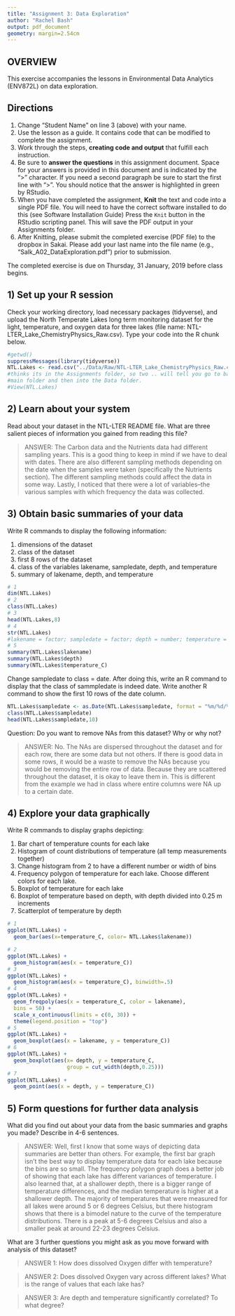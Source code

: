 ```yaml
---
title: "Assignment 3: Data Exploration"
author: "Rachel Bash"
output: pdf_document
geometry: margin=2.54cm
---
```


## OVERVIEW

This exercise accompanies the lessons in Environmental Data Analytics (ENV872L) on data exploration. 

## Directions
1. Change "Student Name" on line 3 (above) with your name.
2. Use the lesson as a guide. It contains code that can be modified to complete the assignment.
3. Work through the steps, **creating code and output** that fulfill each instruction.
4. Be sure to **answer the questions** in this assignment document.
Space for your answers is provided in this document and is indicated by the ">" character.
If you need a second paragraph be sure to start the first line with ">".
You should notice that the answer is highlighted in green by RStudio. 
6. When you have completed the assignment, **Knit** the text and code into a single PDF file.
You will need to have the correct software installed to do this (see Software Installation Guide)
Press the `Knit` button in the RStudio scripting panel.
This will save the PDF output in your Assignments folder.
8. After Knitting, please submit the completed exercise (PDF file) to the dropbox in Sakai. Please add your last name into the file name (e.g., "Salk_A02_DataExploration.pdf") prior to submission.

The completed exercise is due on Thursday, 31 January, 2019 before class begins.

## 1) Set up your R session

Check your working directory, load necessary packages (tidyverse), and upload the North Temperate Lakes long term monitoring dataset for the light, temperature, and oxygen data for three lakes (file name: NTL-LTER_Lake_ChemistryPhysics_Raw.csv). Type your code into the R chunk below.
```r
#getwd()
suppressMessages(library(tidyverse))
NTL.Lakes <- read.csv("../Data/Raw/NTL-LTER_Lake_ChemistryPhysics_Raw.csv")
#thinks its in the Assignments folder, so two .. will tell you go to back out to 
#main folder and then into the Data folder. 
#View(NTL.Lakes)
```

## 2) Learn about your system

Read about your dataset in the NTL-LTER README file. What are three salient pieces of information you gained from reading this file?

> ANSWER: The Carbon data and the Nutrients data had different sampling years. This is a good thing to keep in mind if we have to deal with dates. There are also different sampling methods depending on the date when the samples were taken (specifically the Nutrients section). The different sampling methods could affect the data in some way. Lastly, I noticed that there were a lot of variables--the various samples with which frequency the data was collected.

## 3) Obtain basic summaries of your data

Write R commands to display the following information: 

1. dimensions of the dataset
2. class of the dataset
3. first 8 rows of the dataset
4. class of the variables lakename, sampledate, depth, and temperature
5. summary of lakename, depth, and temperature

```r
# 1
dim(NTL.Lakes)
# 2
class(NTL.Lakes)
# 3
head(NTL.Lakes,8)
# 4
str(NTL.Lakes)
#lakename = factor; sampledate = factor; depth = number; temperature = number
# 5
summary(NTL.Lakes$lakename)
summary(NTL.Lakes$depth)
summary(NTL.Lakes$temperature_C)
```

Change sampledate to class = date. After doing this, write an R command to display that the class of sammpledate is indeed date. Write another R command to show the first 10 rows of the date column. 

```r
NTL.Lakes$sampledate <- as.Date(NTL.Lakes$sampledate, format = "%m/%d/%y")
class(NTL.Lakes$sampledate)
head(NTL.Lakes$sampledate,10)
```

Question: Do you want to remove NAs from this dataset? Why or why not?

> ANSWER: No. The NAs are dispersed throughout the dataset and for each row, there are some data but not others. If there is good data in some rows, it would be a waste to remove the NAs because you would be removing the entire row of data. Because they are scattered throughout the dataset, it is okay to leave them in. This is different from the example we had in class where entire columns were NA up to a certain date.


## 4) Explore your data graphically

Write R commands to display graphs depicting: 

1. Bar chart of temperature counts for each lake
2. Histogram of count distributions of temperature (all temp measurements together)
3. Change histogram from 2 to have a different number or width of bins
4. Frequency polygon of temperature for each lake. Choose different colors for each lake.
5. Boxplot of temperature for each lake
6. Boxplot of temperature based on depth, with depth divided into 0.25 m increments
7. Scatterplot of temperature by depth

```r
# 1
ggplot(NTL.Lakes) + 
  geom_bar(aes(x=temperature_C, color= NTL.Lakes$lakename))

# 2
ggplot(NTL.Lakes) +
  geom_histogram(aes(x = temperature_C))
# 3
ggplot(NTL.Lakes) +
  geom_histogram(aes(x = temperature_C), binwidth=.5)
# 4
ggplot(NTL.Lakes) +
  geom_freqpoly(aes(x = temperature_C, color = lakename), 
  bins = 50) +
  scale_x_continuous(limits = c(0, 30)) +
  theme(legend.position = "top")
# 5
ggplot(NTL.Lakes) +
  geom_boxplot(aes(x = lakename, y = temperature_C))
# 6
ggplot(NTL.Lakes) +
  geom_boxplot(aes(x= depth, y = temperature_C, 
                   group = cut_width(depth,0.25)))
# 7 
ggplot(NTL.Lakes) +
  geom_point(aes(x = depth, y = temperature_C))
```
## 5) Form questions for further data analysis

What did you find out about your data from the basic summaries and graphs you made? Describe in 4-6 sentences.

> ANSWER: Well, first I know that some ways of depicting data summaries are better than others. For example, the first bar graph isn't the best way to display temperature data for each lake because the bins are so small. The frequency polygon graph does a better job of showing that each lake has different variances of temperature. I also learned that, at a shallower depth, there is a bigger range of temperature differences, and the median temperature is higher at a shallower depth. The majority of temperatures that were measured for all lakes were around 5 or 6 degrees Celsius, but there histogram shows that there is a bimodel nature to the curve of the temperature distributions. There is a peak at 5-6 degrees Celsius and also a smaller peak at around 22-23 degrees Celsius.

What are 3 further questions you might ask as you move forward with  analysis of this dataset?

> ANSWER 1: How does dissolved Oxygen differ with temperature?

> ANSWER 2: Does dissolved Oxygen vary across different lakes? What is the range of values that each lake has?

> ANSWER 3: Are depth and temperature significantly correlated? To what degree?

